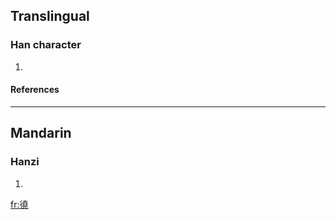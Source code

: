 {{see|僥}}

==Translingual==
===Han character===
{{Han char|rn=60|rad=彳|as=12|sn=15|four=|canj=竹人土土山 (HOGGU)}}
# {{defn|Han|sort=彳12}}
====References====
{{Han ref|kx=0371.191|hdz=20841.131|uh=5FBA|ud=24506}}
----
==Mandarin==
===Hanzi===
{{cmn-hanzi|pin=[[jiǎo]] ([[jiao3]])|wg=chiao<sup>3</sup>}}
# {{defn|Mandarin}}

[[fr:徺]]